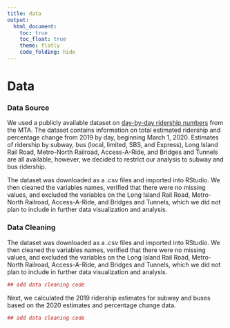```yaml
---
title: data
output: 
  html_document:
    toc: true
    toc_float: true
    theme: flatly
    code_folding: hide
---
```


# __Data__

### Data Source 

We used a publicly available dataset on [day-by-day ridership numbers](https://new.mta.info/coronavirus/ridership) from the MTA. The dataset contains information on total estimated ridership and percentage change from 2019 by day, beginning March 1, 2020. Estimates of ridership by subway, bus (local, limited, SBS, and Express), Long Island Rail Road, Metro-North Railroad, Access-A-Ride, and Bridges and Tunnels are all available, however, we decided to restrict our analysis to subway and bus ridership.   

The dataset was downloaded as a .csv files and imported into RStudio. We then cleaned the variables names, verified that there were no missing values, and excluded the variables on the Long Island Rail Road, Metro-North Railroad, Access-A-Ride, and Bridges and Tunnels, which we did not plan to include in further data visualization and analysis. 

### Data Cleaning 

The dataset was downloaded as a .csv files and imported into RStudio. We then cleaned the variables names, verified that there were no missing values, and excluded the variables on the Long Island Rail Road, Metro-North Railroad, Access-A-Ride, and Bridges and Tunnels, which we did not plan to include in further data visualization and analysis. 

```r
## add data cleaning code 
```

Next, we calculated the 2019 ridership estimates for subway and buses based on the 2020 estimates and percentage change data. 

```r
## add data cleaning code 
```








